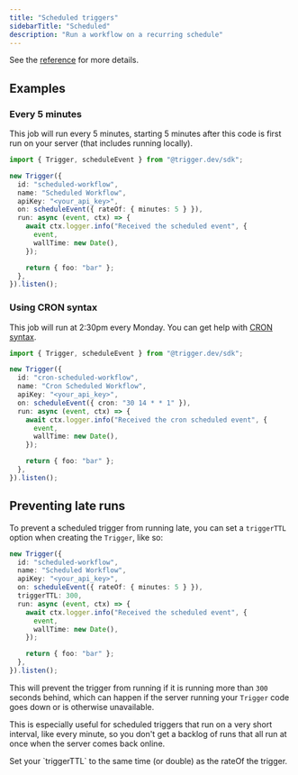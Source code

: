 ```yaml
---
title: "Scheduled triggers"
sidebarTitle: "Scheduled"
description: "Run a workflow on a recurring schedule"
---
```


See the [reference](/reference/schedule-event) for more details.

## Examples

### Every 5 minutes

This job will run every 5 minutes, starting 5 minutes after this code is first run on your server (that includes running locally).

```ts
import { Trigger, scheduleEvent } from "@trigger.dev/sdk";

new Trigger({
  id: "scheduled-workflow",
  name: "Scheduled Workflow",
  apiKey: "<your_api_key>",
  on: scheduleEvent({ rateOf: { minutes: 5 } }),
  run: async (event, ctx) => {
    await ctx.logger.info("Received the scheduled event", {
      event,
      wallTime: new Date(),
    });

    return { foo: "bar" };
  },
}).listen();
```

### Using CRON syntax

This job will run at 2:30pm every Monday. You can get help with [CRON syntax](https://crontab.guru/).

```ts
import { Trigger, scheduleEvent } from "@trigger.dev/sdk";

new Trigger({
  id: "cron-scheduled-workflow",
  name: "Cron Scheduled Workflow",
  apiKey: "<your_api_key>",
  on: scheduleEvent({ cron: "30 14 * * 1" }),
  run: async (event, ctx) => {
    await ctx.logger.info("Received the cron scheduled event", {
      event,
      wallTime: new Date(),
    });

    return { foo: "bar" };
  },
}).listen();
```

## Preventing late runs

To prevent a scheduled trigger from running late, you can set a `triggerTTL` option when creating the `Trigger`, like so:

```ts
new Trigger({
  id: "scheduled-workflow",
  name: "Scheduled Workflow",
  apiKey: "<your_api_key>",
  on: scheduleEvent({ rateOf: { minutes: 5 } }),
  triggerTTL: 300,
  run: async (event, ctx) => {
    await ctx.logger.info("Received the scheduled event", {
      event,
      wallTime: new Date(),
    });

    return { foo: "bar" };
  },
}).listen();
```

This will prevent the trigger from running if it is running more than `300` seconds behind, which can happen if the server running your `Trigger` code goes down or is otherwise unavailable.

This is especially useful for scheduled triggers that run on a very short interval, like every minute, so you don't get a backlog of runs that all run at once when the server comes back online.

<Tip>
  Set your `triggerTTL` to the same time (or double) as the rateOf the trigger.
</Tip>
